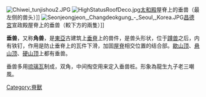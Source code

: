 [[File:Chiwei_tunjishou2.JPG|thumb]]
[[File:HighStatusRoofDeco.jpg|thumb]][[太和殿|太和殿]]屋脊上的垂兽（最左侧的兽头）]]
[[File:Seonjeongjeon,_Changdeokgung_-_Seoul,_Korea.JPG|thumb]][[昌德宮|昌德宮]]宣政殿屋脊上的垂兽（較下方的兩隻）]]

'''垂兽'''，又称'''角兽'''，是[[東亞|東亞]]古建筑上[[垂脊|垂脊]]上的兽件，是兽头形状，位于[[蹲兽|蹲兽]]之后，内有铁钉，作用是防止垂脊上的瓦件下滑，加固[[屋脊|屋脊]]相交位置的结合部。[[歇山顶|歇山顶]]、[[悬山顶|悬山顶]]、[[硬山顶|硬山顶]]上都有垂兽。

垂兽多用[[琉璃瓦|琉璃瓦]]制成，双角，中间掏空用来定入垂兽桩。形象為龍生九子老三嘲風。

{{脊兽}}

[[Category:脊獸|Category:脊獸]]